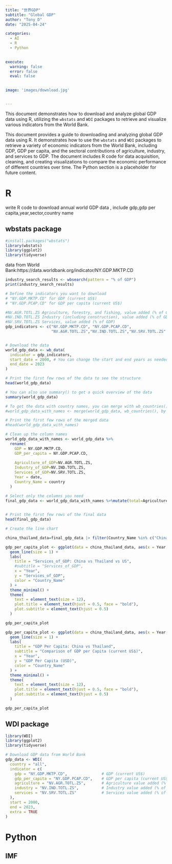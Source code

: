 ```yaml
---
title: "世界GDP"
subtitle: "Global GDP"
author: "Tony D"
date: "2025-04-24"

categories: 
  - AI
  - R
  - Python

  
execute:
  warning: false
  error: false
  eval: false
  

image: 'images/download.jpg'


---
```


This document demonstrates how to download and analyze global GDP data using R, utilizing the `wbstats` and `WDI` packages to retrieve and visualize various indicators from the World Bank.

This document provides a guide to downloading and analyzing global GDP data using R. It demonstrates how to use the `wbstats` and `WDI` packages to retrieve a variety of economic indicators from the World Bank, including GDP, GDP per capita, and the sectoral contributions of agriculture, industry, and services to GDP. The document includes R code for data acquisition, cleaning, and creating visualizations to compare the economic performance of different countries over time. The Python section is a placeholder for future content.

# R

write R code to download annual world GDP data , include gdp,gdp per capita,year,sector,country name


## wbstats package

```r
#install.packages("wbstats")
library(wbstats)
library(ggplot2)
library(tidyverse)
```


data from World Bank:https://data.worldbank.org/indicator/NY.GDP.MKTP.CD

```r
industry_search_results <- wbsearch(pattern = "% of GDP")
print(industry_search_results)
```


```r
# Define the indicators you want to download
# "NY.GDP.MKTP.CD" for GDP (current US$)
# "NY.GDP.PCAP.CD" for GDP per capita (current US$)

#NV.AGR.TOTL.ZS Agriculture, forestry, and fishing, value added (% of GDP)
#NV.IND.TOTL.ZS Industry (including construction), value added (% of GDP)
#NV.SRV.TOTL.ZS Services, value added (% of GDP)
gdp_indicators <- c("NY.GDP.MKTP.CD", "NY.GDP.PCAP.CD",
                    "NV.AGR.TOTL.ZS","NV.IND.TOTL.ZS","NV.SRV.TOTL.ZS" )


# Download the data
world_gdp_data <- wb_data(
  indicator = gdp_indicators,
  start_date = 2000, # You can change the start and end years as needed
  end_date = 2023
)

# Print the first few rows of the data to see the structure
head(world_gdp_data)

# You can also use summary() to get a quick overview of the data
summary(world_gdp_data)

# To get the data with country names, you can merge with wb_countries()
#world_gdp_data_with_names <- merge(world_gdp_data, wb_countries(), by = "country_code", all.x = TRUE)

# Print the first few rows of the merged data
#head(world_gdp_data_with_names)

# Clean up the column names
world_gdp_data_with_names <- world_gdp_data %>%
  rename(
    GDP = NY.GDP.MKTP.CD,
    GDP_per_capita = NY.GDP.PCAP.CD,
    
    Agriculture_of_GDP=NV.AGR.TOTL.ZS,
    Industry_of_GDP=NV.IND.TOTL.ZS,
    Services_of_GDP=NV.SRV.TOTL.ZS,
    Year = date,
    Country_Name = country
  )

# Select only the columns you need
final_gdp_data <- world_gdp_data_with_names %>%mutate(total=Agriculture_of_GDP+Industry_of_GDP+Services_of_GDP)
  

# Print the first few rows of the final data
head(final_gdp_data)
```


```r
# Create the line chart

china_thailand_data=final_gdp_data |> filter(Country_Name %in% c("China", "Thailand","United States","Japan","Korea, Rep.")) |> mutate(Year=as.numeric(Year))

gdp_per_capita_plot <- ggplot(data = china_thailand_data, aes(x = Year, y = Services_of_GDP, color = Country_Name)) +
  geom_line(size = 1) +
  labs(
    title = "Services_of_GDP: China vs Thailand vs US",
    #subtitle = "Services_of_GDP",
    x = "Year",
    y = "Services_of_GDP",
    color = "Country_Name"
  ) +
  theme_minimal() +
  theme(
    text = element_text(size = 12),
    plot.title = element_text(hjust = 0.5, face = "bold"),
    plot.subtitle = element_text(hjust = 0.5)
  )

gdp_per_capita_plot
```


```r

gdp_per_capita_plot <- ggplot(data = china_thailand_data, aes(x = Year, y = GDP_per_capita, color = Country_Name)) +
  geom_line(size = 1) +
  labs(
    title = "GDP Per Capita: China vs Thailand",
    subtitle = "Comparison of GDP per Capita (current US$)",
    x = "Year",
    y = "GDP Per Capita (USD)",
    color = "Country_Name"
  ) +
  theme_minimal() +
  theme(
    text = element_text(size = 12),
    plot.title = element_text(hjust = 0.5, face = "bold"),
    plot.subtitle = element_text(hjust = 0.5)
  )

gdp_per_capita_plot
```


## WDI package

```r
library(WDI)
library(ggplot2)
library(tidyverse)
```


```r
# Download GDP data from World Bank
gdp_data <- WDI(
  country = "all",
  indicator = c(
    gdp = "NY.GDP.MKTP.CD",               # GDP (current US$)
    gdp_per_capita = "NY.GDP.PCAP.CD",    # GDP per capita (current US$)
    agriculture = "NV.AGR.TOTL.ZS",       # Agriculture value added (% of GDP)
    industry = "NV.IND.TOTL.ZS",          # Industry value added (% of GDP)
    services = "NV.SRV.TOTL.ZS"           # Services value added (% of GDP)
  ),
  start = 2000,
  end = 2023,
  extra = TRUE
)
```





# Python

## IMF







